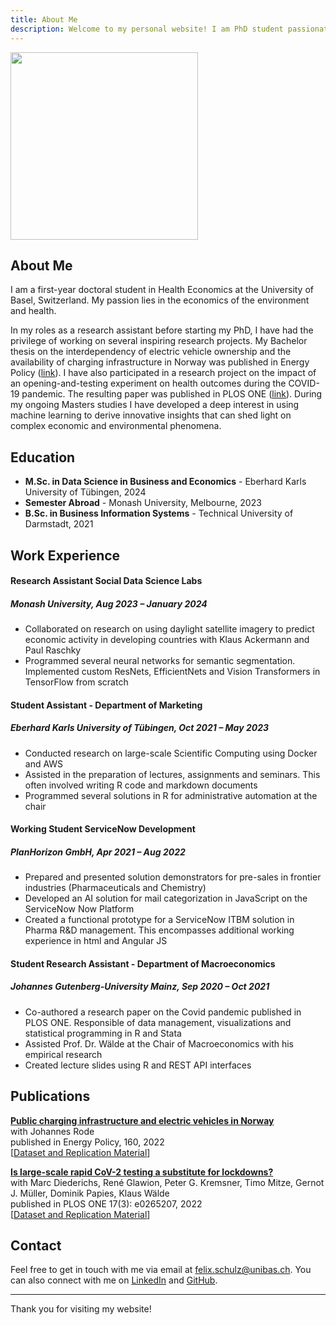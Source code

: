 ```yaml
---
title: About Me
description: Welcome to my personal website! I am PhD student passionate about Economics and Data Science.
---
```


![](resources/Photo%20Felix%20Schulz.jpg){width=300}

## About Me

I am a first-year doctoral student in Health Economics at the University of Basel, Switzerland. My passion lies in the economics of the environment and health.

In my roles as a research assistant before starting my PhD, I have had the privilege of working on several inspiring research projects. My Bachelor thesis on the interdependency of electric vehicle ownership and the availability of charging infrastructure in Norway was published in Energy Policy ([link](https://doi.org/10.1016/j.enpol.2021.112660)). I have also participated in a research project on the impact of an opening-and-testing experiment on health outcomes during the COVID-19 pandemic. The resulting paper was published in PLOS ONE ([link](https://doi.org/10.1371/journal.pone.0265207)). During my ongoing Masters studies I have developed a deep interest in using machine learning to derive innovative insights that can shed light on complex economic and environmental phenomena.

## Education

- **M.Sc. in Data Science in Business and Economics** - Eberhard Karls University of Tübingen, 2024
- **Semester Abroad** - Monash University, Melbourne, 2023
- **B.Sc. in Business Information Systems** - Technical University of Darmstadt, 2021

## Work Experience

#### Research Assistant Social Data Science Labs
##### Monash University, Aug 2023 – January 2024

- Collaborated on research on using daylight satellite imagery to predict economic activity in developing countries with Klaus Ackermann and Paul Raschky
- Programmed several neural networks for semantic segmentation. Implemented custom ResNets, EfficientNets and Vision Transformers in TensorFlow from scratch

#### Student Assistant - Department of Marketing
##### Eberhard Karls University of Tübingen, Oct 2021 – May 2023

- Conducted research on large-scale Scientific Computing using Docker and AWS
- Assisted in the preparation of lectures, assignments and seminars. This often involved writing R code and markdown documents
- Programmed several solutions in R for administrative automation at the chair

#### Working Student ServiceNow Development
##### PlanHorizon GmbH, Apr 2021 – Aug 2022

- Prepared and presented solution demonstrators for pre-sales in frontier industries (Pharmaceuticals and Chemistry)
- Developed an AI solution for mail categorization in JavaScript on the ServiceNow Now Platform
- Created a functional prototype for a ServiceNow ITBM solution in Pharma R&D management. This encompasses additional working experience in html and Angular JS

#### Student Research Assistant - Department of Macroeconomics
##### Johannes Gutenberg-University Mainz, Sep 2020 – Oct 2021

- Co-authored a research paper on the Covid pandemic published in PLOS ONE. Responsible of data management, visualizations and statistical programming in R and Stata
- Assisted Prof. Dr. Wälde at the Chair of Macroeconomics with his empirical research
- Created lecture slides using R and REST API interfaces

## Publications

**[Public charging infrastructure and electric vehicles in Norway](https://doi.org/10.1016/j.enpol.2021.112660)**<br>
with Johannes Rode<br>
published in Energy Policy, 160, 2022<br>
[[Dataset and Replication Material](https://doi.org/10.17632/kxkzfn8ms5.1)]

**[Is large-scale rapid CoV-2 testing a substitute for lockdowns?](https://doi.org/10.1371/journal.pone.0265207)**<br> 
with Marc Diederichs, René Glawion, Peter G. Kremsner, Timo Mitze, Gernot J. Müller, Dominik Papies, Klaus Wälde<br>
published in PLOS ONE 17(3): e0265207, 2022<br>
[[Dataset and Replication Material](https://figshare.com/s/87f712ecb2f9eaf044b1)]

## Contact

Feel free to get in touch with me via email at [felix.schulz@unibas.ch](mailto:felix.schulz@unibas.ch). You can also connect with me on [LinkedIn](https://www.linkedin.com/in/schulz-felix/) and [GitHub](https://github.com/felixschulz385).

---

Thank you for visiting my website!
